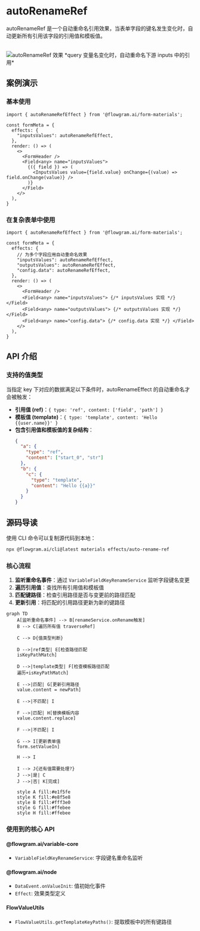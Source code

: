 

# autoRenameRef

autoRenameRef 是一个自动重命名引用效果，当表单字段的键名发生变化时，自动更新所有引用该字段的引用值和模板值。

<br />
<div>
  <img loading="lazy" src="/materials/auto-rename-ref.gif" alt="autoRenameRef 效果" style={{ width: '80%' }} />
  *query 变量名变化时，自动重命名下游 inputs 中的引用*
</div>

## 案例演示

### 基本使用

<BasicStory />

```tsx pure title="form-meta.tsx"
import { autoRenameRefEffect } from '@flowgram.ai/form-materials';

const formMeta = {
  effects: {
    "inputsValues": autoRenameRefEffect,
  },
  render: () => (
    <>
      <FormHeader />
      <Field<any> name="inputsValues">
        {({ field }) => (
          <InputsValues value={field.value} onChange={(value) => field.onChange(value)} />
        )}
      </Field>
    </>
  ),
}
```

### 在复杂表单中使用

```tsx pure title="form-meta.tsx"
import { autoRenameRefEffect } from '@flowgram.ai/form-materials';

const formMeta = {
  effects: {
    // 为多个字段应用自动重命名效果
    "inputsValues": autoRenameRefEffect,
    "outputsValues": autoRenameRefEffect,
    "config.data": autoRenameRefEffect,
  },
  render: () => (
    <>
      <FormHeader />
      <Field<any> name="inputsValues"> {/* inputsValues 实现 */} </Field>
      <Field<any> name="outputsValues"> {/* outputsValues 实现 */} </Field>
      <Field<any> name="config.data"> {/* config.data 实现 */} </Field>
    </>
  ),
}
```

## API 介绍

### 支持的值类型

当指定 key 下对应的数据满足以下条件时，autoRenameEffect 的自动重命名才会被触发：

- **引用值 (ref)**：`{ type: 'ref', content: ['field', 'path'] }`
- **模板值 (template)**：`{ type: 'template', content: 'Hello {{user.name}}' }`
- **包含引用值和模板值的复杂结构**：
  ```json
  {
    "a": {
      "type": "ref",
      "content": ["start_0", "str"]
    },
    "b": {
      "c": {
        "type": "template",
        "content": "Hello {{a}}"
      }
    }
  }
  ```

## 源码导读

<SourceCode
  href="https://github.com/bytedance/flowgram.ai/tree/main/packages/materials/form-materials/src/effects/auto-rename-ref"
/>

使用 CLI 命令可以复制源代码到本地：

```bash
npx @flowgram.ai/cli@latest materials effects/auto-rename-ref
```

### 核心流程

1. **监听重命名事件**：通过 `VariableFieldKeyRenameService` 监听字段键名变更
2. **遍历引用值**：查找所有引用值和模板值
3. **匹配键路径**：检查引用路径是否与变更前的路径匹配
4. **更新引用**：将匹配的引用路径更新为新的键路径

```mermaid
graph TD
    A[监听重命名事件] --> B[renameService.onRename触发]
    B --> C[遍历所有值 traverseRef]

    C --> D{值类型判断}

    D -->|ref类型| E[检查路径匹配
    isKeyPathMatch]

    D -->|template类型| F[检查模板路径匹配
    遍历+isKeyPathMatch]

    E -->|匹配| G[更新引用路径
    value.content = newPath]

    E -->|不匹配| I

    F -->|匹配| H[替换模板内容
    value.content.replace]

    F -->|不匹配| I

    G --> I[更新表单值
    form.setValueIn]

    H --> I

    I --> J{还有值需要处理?}
    J -->|是| C
    J -->|否| K[完成]

    style A fill:#e1f5fe
    style K fill:#e8f5e8
    style B fill:#fff3e0
    style G fill:#ffebee
    style H fill:#ffebee
```

### 使用到的核心 API

#### @flowgram.ai/variable-core
- `VariableFieldKeyRenameService`: 字段键名重命名监听


#### @flowgram.ai/node
- `DataEvent.onValueInit`: 值初始化事件
- `Effect`: 效果类型定义

#### FlowValueUtils
- `FlowValueUtils.getTemplateKeyPaths()`: 提取模板中的所有键路径
